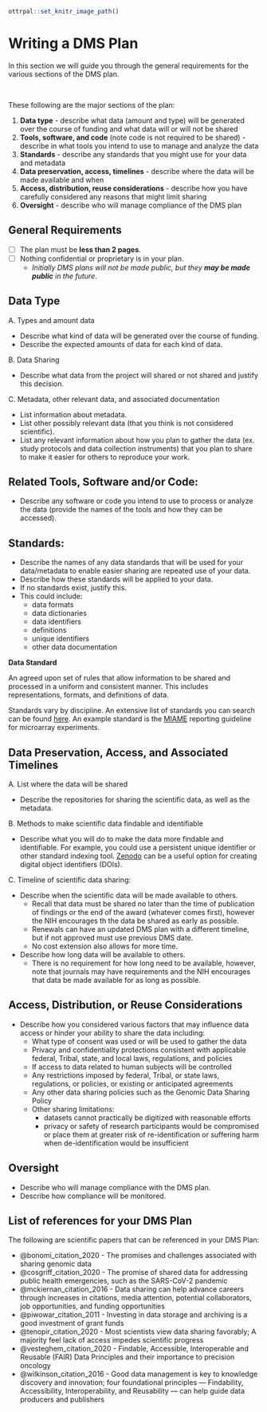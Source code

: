 
```r
ottrpal::set_knitr_image_path()
```

# Writing a DMS Plan

In this section we will guide you through the general requirements for the various sections of the DMS plan. 

&nbsp;
&nbsp;

These following are the major sections of the plan:

1. **Data type** - describe what data (amount and type) will be generated over the course of funding and what data will or will not be shared
2. **Tools, software, and code** (note code is not required to be shared) - describe in what tools you intend to use to manage and analyze the data
3. **Standards** - describe any standards that you might use for your data and metadata
4. **Data preservation, access, timelines** - describe where the data will be made available and when
5. **Access, distribution, reuse considerations** - describe how you have carefully considered any reasons that might limit sharing
6. **Oversight** - describe who will manage compliance of the DMS plan


## General Requirements

- [ ] The plan must be **less than 2 pages**.  
- [ ] Nothing confidential or proprietary is in your plan.  
    - _Initially DMS plans will not be made public, but they **may be made public** in the future_.


##  Data Type

A. Types and amount data

- Describe what kind of data will be generated over the course of funding. 
- Describe the expected amounts of data for each kind of data.

B. Data Sharing

- Describe what data from the project will shared or not shared and justify this decision.

C. Metadata, other relevant data, and associated documentation

- List information about metadata.
- List other possibly relevant data (that you think is not considered scientific).
- List any relevant information about how you plan to gather the data (ex. study protocols and data collection instruments) that you plan to share to make it easier for others to reproduce your work.


## Related Tools, Software and/or Code:

- Describe any software or code you intend to use to process or analyze the data (provide the names of the tools and how they can be accessed).

## Standards:

- Describe the names of any data standards that will be used for your data/metadata to enable easier sharing are repeated use of your data.
- Describe how these standards will be applied to your data.
- If no standards exist, justify this.
- This could include: 
  - data formats 
  - data dictionaries
  - data identifiers
  - definitions
  - unique identifiers
  - other data documentation
  
<div class = "dictionary">

**Data Standard**  

An agreed upon set of rules that allow information to be shared and processed in a uniform and consistent manner. This includes representations, formats, and definitions of data. 

Standards vary by discipline. An extensive list of standards you can search can be found [here](https://fairsharing.org/search?fairsharingRegistry=Standard). An example standard is the [MIAME](https://fairsharing.org/FAIRsharing.32b10v) reporting guideline for microarray experiments.

</div>

## Data Preservation, Access, and Associated Timelines

A. List where the data will be shared

- Describe the repositories for sharing the scientific data, as well as the metadata.

B. Methods to make scientific data findable and identifiable

 - Describe what you will do to make the data more findable and identifiable. For example, you could use a persistent unique identifier or
other standard indexing tool. [Zenodo](https://zenodo.org/) can be a useful option for creating digital object identifiers (DOIs). 

C. Timeline of scientific data sharing:

- Describe when the scientific data will be made available to others.
  - Recall that data must be shared no later than the time of publication of findings or the end of the award (whatever comes first), however the NIH encourages th the data be shared as early as possible.
  - Renewals can have an updated DMS plan with a different timeline, but if not approved must use previous DMS date.
  - No cost extension also allows for more time.
- Describe how long data will be available to others.
  - There is no requirement for how long need to be available, however, note that journals may have requirements and the NIH encourages that data be made available for as long as possible.


## Access, Distribution, or Reuse Considerations

- Describe how you considered various factors that may influence data access or hinder your ability to share the data including:
    - What type of consent was used or will be used to gather the data
    - Privacy and confidentiality protections consistent with applicable federal, Tribal, state, and local laws, regulations, and policies
    - If access to data related to human subjects will be controlled
    - Any restrictions imposed by federal, Tribal, or state laws, regulations, or policies, or existing or anticipated agreements
    - Any other data sharing policies such as the Genomic Data Sharing Policy
    - Other sharing limitations: 
      - datasets cannot practically be digitized with reasonable efforts
      - privacy or safety of research participants would be compromised or place them at greater risk of re-identification or suffering harm when de-identification would be insufficient
      
## Oversight

- Describe who will manage compliance with the DMS plan.
- Describe how compliance will be monitored.

## List of references for your DMS Plan

The following are scientific papers that can be referenced in your DMS Plan:

- @bonomi_citation_2020 - The promises and challenges associated with sharing genomic data
- @cosgriff_citation_2020 - The promise of shared data for addressing public health emergencies, such as the SARS-CoV-2 pandemic
- @mckiernan_citation_2016 - Data sharing can help advance careers through increases in citations, media attention, potential collaborators, job opportunities, and funding opportunities
- @piwowar_citation_2011 - Investing in data storage and archiving is a good investment of grant funds
- @tenopir_citation_2020 - Most scientists view data sharing favorably; A majority feel lack of access impedes scientific progress
- @vesteghem_citation_2020 - Findable, Accessible, Interoperable and Reusable (FAIR) Data Principles and their importance to precision oncology
- @wilkinson_citation_2016 - Good data management is key to knowledge discovery and innovation; four foundational principles — Findability, Accessibility, Interoperability, and Reusability — can help guide data producers and publishers




















